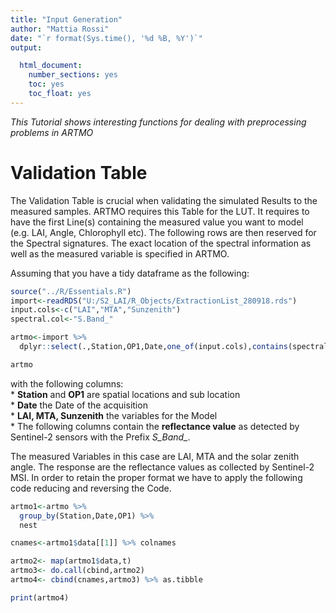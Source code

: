 ```yaml
---
title: "Input Generation"
author: "Mattia Rossi"
date: "`r format(Sys.time(), '%d %B, %Y')`"
output:

  html_document:
    number_sections: yes
    toc: yes
    toc_float: yes
---
```


*This Tutorial shows interesting functions for dealing with preprocessing problems in ARTMO*

# Validation Table

The Validation Table is crucial when validating the simulated Results to the measured samples. ARTMO requires this Table for the LUT. It requires to have the first Line(s) containing the measured value you want to model (e.g. LAI, Angle, Chlorophyll etc). The following rows are then reserved for the Spectral signatures. The exact location of the spectral information as well as the measured variable is specified in ARTMO.

Assuming that you have a tidy dataframe as the following:
```r

source("../R/Essentials.R")
import<-readRDS("U:/S2_LAI/R_Objects/ExtractionList_280918.rds")
input.cols<-c("LAI","MTA","Sunzenith")
spectral.col<-"S.Band_"

artmo<-import %>% 
  dplyr::select(.,Station,OP1,Date,one_of(input.cols),contains(spectral.col))

```

```r
artmo
```


with the following columns:  
* **Station** and **OP1** are spatial locations and sub location  
* **Date** the Date of the acquisition  
* **LAI, MTA, Sunzenith** the variables for the Model  
* The following columns contain the **reflectance value** as detected by Sentinel-2 sensors with the Prefix *S_Band_*.

The measured Variables in this case are LAI, MTA and the solar zenith angle. The response are the reflectance values as collected by Sentinel-2 MSI.
In order to retain the proper format we have to apply the following code reducing and reversing the Code.

```r

artmo1<-artmo %>% 
  group_by(Station,Date,OP1) %>% 
  nest

cnames<-artmo1$data[[1]] %>% colnames

artmo2<- map(artmo1$data,t) 
artmo3<- do.call(cbind,artmo2)
artmo4<- cbind(cnames,artmo3) %>% as.tibble

print(artmo4)
```

